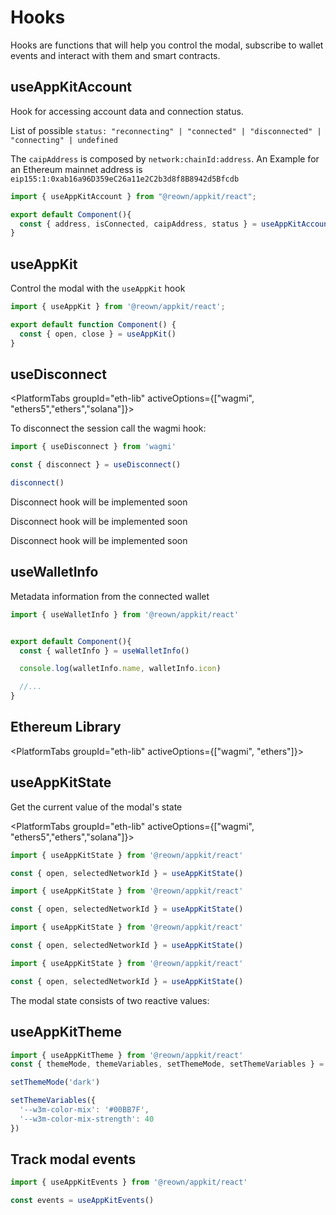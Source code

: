 

# Hooks

Hooks are functions that will help you control the modal, subscribe to wallet events and interact with them and smart contracts.

## useAppKitAccount

Hook for accessing account data and connection status.

List of possible `status: "reconnecting" | "connected" | "disconnected" | "connecting" | undefined`

The `caipAddress` is composed by `network:chainId:address`. An Example for an Ethereum mainnet address is `eip155:1:0xab16a96D359eC26a11e2C2b3d8f8B8942d5Bfcdb`

```ts
import { useAppKitAccount } from "@reown/appkit/react";

export default Component(){
  const { address, isConnected, caipAddress, status } = useAppKitAccount()
}
```

## useAppKit

Control the modal with the `useAppKit` hook

```ts
import { useAppKit } from '@reown/appkit/react';

export default function Component() {
  const { open, close } = useAppKit()
}
```

<OpenModal />

## useDisconnect

<PlatformTabs groupId="eth-lib" activeOptions={["wagmi", "ethers5","ethers","solana"]}>

<PlatformTabItem value="wagmi">

To disconnect the session call the wagmi hook:

```ts
import { useDisconnect } from 'wagmi'

const { disconnect } = useDisconnect()

disconnect()
```
</PlatformTabItem>
<PlatformTabItem value="ethers5">

Disconnect hook will be implemented soon

</PlatformTabItem>
<PlatformTabItem value="ethers">

Disconnect hook will be implemented soon

</PlatformTabItem>
<PlatformTabItem value="solana">

Disconnect hook will be implemented soon

</PlatformTabItem>
</PlatformTabs>

## useWalletInfo

Metadata information from the connected wallet

```ts
import { useWalletInfo } from '@reown/appkit/react'


export default Component(){
  const { walletInfo } = useWalletInfo()

  console.log(walletInfo.name, walletInfo.icon)

  //...
}
```

## Ethereum Library

<PlatformTabs groupId="eth-lib" activeOptions={["wagmi", "ethers"]}>
<PlatformTabItem value="wagmi">

<WagmiHooks />

</PlatformTabItem>
<PlatformTabItem value="ethers">

<EthersHooks />

</PlatformTabItem>
</PlatformTabs>

## useAppKitState

Get the current value of the modal's state

<PlatformTabs groupId="eth-lib" activeOptions={["wagmi", "ethers5","ethers","solana"]}>
<PlatformTabItem value="wagmi">

```ts
import { useAppKitState } from '@reown/appkit/react'

const { open, selectedNetworkId } = useAppKitState()
```

</PlatformTabItem>
<PlatformTabItem value="ethers5">

```ts
import { useAppKitState } from '@reown/appkit/react'

const { open, selectedNetworkId } = useAppKitState()
```

</PlatformTabItem>
<PlatformTabItem value="ethers">

```ts
import { useAppKitState } from '@reown/appkit/react'

const { open, selectedNetworkId } = useAppKitState()
```

</PlatformTabItem>
<PlatformTabItem value="solana">

```ts
import { useAppKitState } from '@reown/appkit/react'

const { open, selectedNetworkId } = useAppKitState()
```

</PlatformTabItem>
</PlatformTabs>

The modal state consists of two reactive values:

<Table
  headers={['State', 'Description', 'Type']}
  data={[
    {
      variable: { code: 'open' },
      description: 'Open state will be true when the modal is open and false when closed.',
      type: { code: 'boolean' }
    },
    {
      variable: { code: 'selectedNetworkId' },
      description: 'The current chain id selected by the user',
      type: { code: 'number' }
    }
  ]}
/>

## useAppKitTheme

```ts
import { useAppKitTheme } from '@reown/appkit/react'
const { themeMode, themeVariables, setThemeMode, setThemeVariables } = useAppKitTheme()

setThemeMode('dark')

setThemeVariables({
  '--w3m-color-mix': '#00BB7F',
  '--w3m-color-mix-strength': 40
})
```

## Track modal events

```ts
import { useAppKitEvents } from '@reown/appkit/react'

const events = useAppKitEvents()
```
